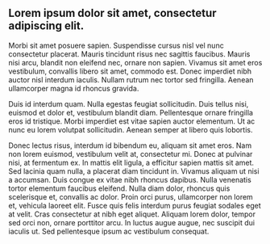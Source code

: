 ## Lorem ipsum dolor sit amet, consectetur adipiscing elit. 

Morbi sit amet posuere sapien. Suspendisse cursus nisl vel nunc consectetur placerat. Mauris tincidunt risus nec sagittis faucibus. Mauris nisi arcu, blandit non eleifend nec, ornare non sapien. Vivamus sit amet eros vestibulum, convallis libero sit amet, commodo est. Donec imperdiet nibh auctor nisl interdum iaculis. Nullam rutrum nec tortor sed fringilla. Aenean ullamcorper magna id rhoncus gravida.

Duis id interdum quam. Nulla egestas feugiat sollicitudin. Duis tellus nisi, euismod et dolor et, vestibulum blandit diam. Pellentesque ornare fringilla eros id tristique. Morbi imperdiet est vitae sapien auctor elementum. Ut ac nunc eu lorem volutpat sollicitudin. Aenean semper at libero quis lobortis.

Donec lectus risus, interdum id bibendum eu, aliquam sit amet eros. Nam non lorem euismod, vestibulum velit at, consectetur mi. Donec at pulvinar nisi, at fermentum ex. In mattis elit ligula, a efficitur sapien mattis sit amet. Sed lacinia quam nulla, a placerat diam tincidunt in. Vivamus aliquam ut nisi a accumsan. Duis congue ex vitae nibh rhoncus dapibus. Nulla venenatis tortor elementum faucibus eleifend. Nulla diam dolor, rhoncus quis scelerisque et, convallis ac dolor. Proin orci purus, ullamcorper non lorem et, vehicula laoreet elit. Fusce quis felis interdum purus feugiat sodales eget at velit. Cras consectetur at nibh eget aliquet. Aliquam lorem dolor, tempor sed orci non, ornare porttitor arcu. In luctus augue augue, nec suscipit dui iaculis ut. Sed pellentesque ipsum ac vestibulum consequat.